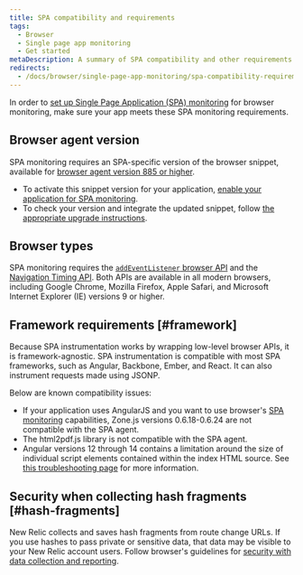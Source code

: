 ```yaml
---
title: SPA compatibility and requirements
tags:
  - Browser
  - Single page app monitoring
  - Get started
metaDescription: A summary of SPA compatibility and other requirements for browser.
redirects:
  - /docs/browser/single-page-app-monitoring/spa-compatibility-requirements
---
```


In order to [set up Single Page Application (SPA) monitoring](/docs/browser/single-page-app-monitoring/get-started/add-apps-single-page-app-monitoring) for browser monitoring, make sure your app meets these SPA monitoring requirements.

## Browser agent version

SPA monitoring requires an SPA-specific version of the browser snippet, available for [browser agent version 885 or higher](/docs/release-notes/new-relic-browser-release-notes/browser-agent-release-notes).

* To activate this snippet version for your application, [enable your application for SPA monitoring](/docs/browser/single-page-app-monitoring/get-started/add-apps-single-page-app-monitoring).
* To check your version and integrate the updated snippet, follow [the appropriate upgrade instructions](/docs/browser/new-relic-browser/installation-configuration/upgrading-browser-agent).

## Browser types

SPA monitoring requires the [`addEventListener` browser API](https://developer.mozilla.org/en-US/docs/Web/API/EventTarget/addEventListener) and the [Navigation Timing API](/docs/browser/new-relic-browser/browser-agent-apis/navigation-timing-api). Both APIs are available in all modern browsers, including Google Chrome, Mozilla Firefox, Apple Safari, and Microsoft Internet Explorer (IE) versions 9 or higher.

## Framework requirements [#framework]

Because SPA instrumentation works by wrapping low-level browser APIs, it is framework-agnostic. SPA instrumentation is compatible with most SPA frameworks, such as Angular, Backbone, Ember, and React. It can also instrument requests made using JSONP.

Below are known compatibility issues:

* If your application uses AngularJS and you want to use browser's [SPA monitoring](/docs/browser/single-page-app-monitoring/get-started/welcome-single-page-app-monitoring) capabilities, Zone.js versions 0.6.18-0.6.24 are not compatible with the SPA agent.
* The html2pdf.js library is not compatible with the SPA agent.
* Angular versions 12 through 14 contains a limitation around the size of individual script elements contained within the index HTML source. See [this troubleshooting page](/docs/browser/single-page-app-monitoring/troubleshooting/angular-truncated-copy-paste-snippet) for more information.

## Security when collecting hash fragments [#hash-fragments]

New Relic collects and saves hash fragments from route change URLs. If you use hashes to pass private or sensitive data, that data may be visible to your New Relic account users. Follow browser's guidelines for [security with data collection and reporting](/docs/browser/new-relic-browser/performance-quality/security-new-relic-browser).
